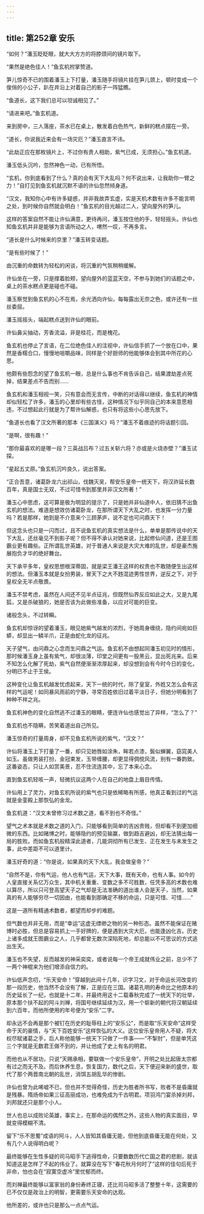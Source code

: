 ```yaml
---
---
---
```

title: 第252章 安乐
---





“如何？”潘玉眨眨眼，就大大方方的将脖颈间的镜片取下。

“果然是绝色佳人！”鱼玄机拊掌赞道。

笋儿惊奇不已的围着潘玉上下打量，潘玉随手将镜片挂在笋儿颈上，顿时变成一个俊俏的小公子，趴在井沿上对着自己的影子一阵猛瞧。

“鱼道长，这下我们总可以坦诚相见了。”

“请进来吧。”鱼玄机道。

来到房中，三人落座，茶水已在桌上，散发着白色热气，新鲜的糕点摆在一旁。

“道长，你说我近来会有一场灾厄？”潘玉直言不讳。

“此劫正应在那枚镜片上，不过你有贵人相助，紫气已成，无须担心。”鱼玄机道。

潘玉低头沉吟，忽然神色一动，已有所悟。

“玄机，你到底看到了什么？真的会有天下大乱吗？何不说出来，让我助你一臂之力！”自打见到鱼玄机就沉默不语的许仙忽然倾身道。

“汉文，我知你心中有许多疑惑，并非我故弄玄虚，实是天机术数有许多不能言明之处，到时候你自然就会明白！”鱼玄机的目光越过二人，望向屋外的笋儿。

这样的答案自然不能让许仙满意，更待再问，潘玉按住他的手，轻轻摇头。许仙也知鱼玄机并非是能够为言语所动之人，喟然一叹，不再多言。

“道长是什么时候来的京里？”潘玉转变话题。

“是有些时候了！”

由沉重的命数转为轻松的闲谈，将沉重的气氛稍稍缓解。

许仙坐在一旁，只是撑着脸颊，望向屋外的蓝蓝天空，不参与到她们的话题之中，桌上的茶水糕点更是碰也不碰。

潘玉察觉到鱼玄机的心不在焉，余光洒向许仙，每每露出无奈之色，或许还有一丝丝委屈。

潘玉摇摇头，端起糕点送到许仙的眼前。

许仙鼻尖抽动，芳香流溢，非是桂花，而是槐花。

鱼玄机也停止了言语，在二位绝色佳人的注视中，许仙信手抓了一个放在口中，果然是香糯合口，慢慢地咀嚼品味，同样是个好厨师的他能够体会到其中所花的心思。

他颇有些怨念的望了鱼玄机一眼，总是什么事也不肯告诉自己，结果渡劫差点死掉，结果差点不告而别……

鱼玄机和潘玉相视一笑，只有意会而无言传，中断的对话得以继续，鱼玄机的神情却似轻松了许多，潘玉的心里却有些古怪，这种情况下似乎同自己的本来意愿相违，不过想起此行就是为了帮许仙解惑，也只有将这些小心思先放下。

“鱼道长也看了汉文所著的那本《三国演义》吗？”潘玉不着痕迹的将话题引回。

“是啊，很有趣！”

“那你最喜欢的是哪一段？三英战吕布？过五关斩六将？亦或是火烧赤壁？”潘玉试探。

“星起五丈原。”鱼玄机沉吟良久，说出答案。

“正合吾意，诸葛卧龙六出祁山，伐魏灭吴，帮安乐皇帝一统天下，将汉祚延长数百年，真是国士无双，不过可惜书到那里并非汉文所著！”

潘玉心中思虑，这可算是极为明显的提示了，只是她并非仙道中人，依旧猜不出鱼玄机的想法。难道是想效仿诸葛卧龙，在那所谓天下大乱之时，也发挥一分力量吗？若是那样，她到是不介意来个三顾茅庐，说不定也可问鼎天下！

但这念头也只是一闪而过，且不说鱼玄机的真实想法是什么，单单是那传说中的天下大乱，还丝毫见不到影子呢？但不得不承认对她来说，比起修仙问道，还是王图霸业更有趣些。正所谓乱世英雄，对于普通人来说是大灾大难的乱世，却是豪杰施展抱负才华的绝好舞台。

天下承平多年，皇权思想根深蒂固，就是梁王潘王这样的权贵也不敢随便生出这样的想法。但潘玉本就是女扮男装，冒天下之大不韪混迹男性世界，逆反之下，对于皇权全无半点敬畏。

潘玉不禁考虑，虽然在人间还不见半点征兆，但既然仙界反应如此之大，又是九尾狐，又是杀破狼的，她是否该为此做些准备，以应对可能的巨变。

诸般念头，不过转瞬。

鱼玄机却惊讶的望着潘玉，眼见她紫气越发的浓烈，于她周身缠绕，隐约间宛如巨蟒，却显出一鳞半爪，正是由蛇化龙的征兆。

天子望气，由问鼎之心念而生问鼎之气运。鱼玄机不由想起同潘玉初见时的情形，那时候潘玉身上虽有紫气，却很淡薄，印堂之间更有一股黑云，显出死兆来。后来不知怎么化解了死劫，紫气自然便渐渐浓厚起来，却没想到会有今时今日的变化，分明已不止于王侯。

这种变化让鱼玄机越发忧虑起来，天下一统的时代，除了皇室，外姓又怎么会有这样的气运呢！如同暴风雨前的宁静，寻常百姓依旧过着平淡日子，但她分明看到了种种不祥之兆。

鱼玄机神色的变化自然逃不过潘玉的眼睛，便连许仙也感觉出了异样，“怎么了？”

鱼玄机也不隐瞒，苦笑着道出自己所见。

潘玉惊奇的打量周身，却不见鱼玄机所说的紫气，“汉文？”

许仙将潘玉上下打量了一番，却只见她唇如涂朱，眸若点漆，鬓似蝉翼，窈窕美人如玉。虽做男装打扮，金冠束发，玉带缠腰，却更显得倜傥风流，别有一番韵致。这番姿态，只让人如赏美景，忍不住流连其中，忘了本来心念。

直到鱼玄机轻咳一声，轻微抗议这两个人在自己的地盘上眉目传情。

许仙用上了灵力，对鱼玄机所说的紫气也只是依稀略有所感，他真正看到过的气运就是金銮殿上那恢弘的金龙。

鱼玄机道：“汉文未曾修习过术数之道，看不到也不奇怪。”

望气之术本就是术数之道的入门，只能够看到简单的吉凶贵贱，但却看不到更加细微的东西。比如赌博之时，能够隐约的预见输赢，做到趋吉避凶，却无法猜出每一局的胜败。而如鱼玄机般精深此道者，几能洞彻所有已发生、正在发生与未发生之事，此中差距不可以道里计。

潘玉好奇的道：“你是说，如果真的天下大乱，我会做皇帝？”

“自然不是，你有气运，他人也有气运，天下大事，既有天命，也有人事。如今的人皇直接关系亿万众生，其中机关重重、变数之多不可胜数，任凭多高的术数也难以算尽，所以只可登高望天子之气却是无法准确的道出谁人会是天子，当然，如果真的有人能够穷尽一切因由，也能看到那确定不移的命运，只是可惜、可惜……”

这是一道所有精通术数者，都望而却步的难题。

但气数也并非无用，而是“幸运”这虚无缥缈之物的另一种形态。虽然不能保证在赌博时必胜，但总是容易抓上一手好牌的，便是遇到大灾大厄，也能逢凶化吉。历史上诸多成就王图霸业之人，几乎都曾无数次深陷死地，却总能以不可思议的方式逃出生天。

潘玉也不失望，反而越发的神采奕奕，或者说每一个帝王成就伟业之前，总少不了一两个神棍来为他们增添自信力的。

许仙低声念叨，“乐天安命！”穿越到此间十几年，识字习文，对于命运长河改变的那一段历史，他当然不会没有了解，正是应在三国。诸葛孔明的寿命比之他原本的历史延长了一纪，也就是十二年，并最终用这十二载春秋完成了一统天下的壮举，原本那个扶不起的阿斗刘禅，将国号继续延续为汉，用一个崭新的朝代将汉朝延续到六百年，而他所使用的年号便为“安乐”二字。

却永远不会再是那个被钉在历史的耻辱柱上的“安乐公”，而是取“乐天安命”这样受命于天的豪情，与“天下百姓安乐”这样恢弘的大义。这位安乐皇帝用人不疑，将大权尽赋诸葛之手，后人称他能够一统天下只做了一件事——“不掣肘”，但是单凭这三个字就是无数君王做不到的，并让他成了史上有名的明君。

而他也从不居功，只说“天赐承相，要联做一个安乐皇帝”，开明之处比起唐太宗都有过之而无不及。而后休养生息，恢复国力，数代之后，天下便迎来新的盛世，取代了那个两晋南北朝的乱世，消饵五胡乱华的惨剧。

许仙也曾为此唏嘘不已，但也并不觉得奇怪，历史为胜者所书写，败者不是昏庸就是残暴。隋炀帝如果三征高丽成功，也难免成为千古明君。项羽鸿门宴杀掉刘邦，刘邦就还只是那个小人。

世人也总以成败论英雄，事实上，在那命运的偶然之外，这些人物的真实面目，早就变得模糊不清。

留下“乐不思蜀”成语的阿斗，人人皆知其昏庸无能，但他到底昏庸无能在何处，又有几个人说得明白呢？

最终能够在生性多疑的司马昭手下逃得性命，只要数数历代亡国之君的悲剧，就该知道这是怎样了不起的伟业了。就算没在写下“春花秋月何时了”这样的佳句后死于非命，怕也会在“寂寞空虚冷”里忧郁而终。

而刘禅最终能够以富家翁的身份寿终正寝，还比司马昭多活了整整十年，这需要的已不仅仅是政治上的明智，更需要乐天安命的达观。

他所差的，或许也只是那么一点点气运。